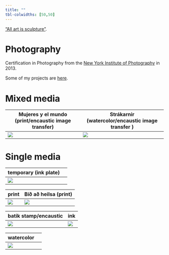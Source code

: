 ```yaml
---
title: ""
tbl-colwidths: [50,50]
---
```


<!-- Google tag (gtag.js) -->

```{=html}
<script async src="https://www.googletagmanager.com/gtag/js?id=G-LPJSR1NJ6X"></script>
```
```{=html}
<script>
  window.dataLayer = window.dataLayer || [];
  function gtag(){dataLayer.push(arguments);}
  gtag('js', new Date());

  gtag('config', 'G-LPJSR1NJ6X');
</script>
```
["All art is sculpture"](https://johannahel.ga/cv/).

# Photography

Certification in Photography from the [New York Institute of Photography](https://www.nyip.edu) in 2013.

Some of my projects are [here](https://www.flickr.com/photos/jkbirnir/albums).

# Mixed media

| Mujeres y el mundo (print/encaustic image transfer) | Strákarnir (watercolor/encaustic image transfer ) |
|----------------------------------|--------------------------------------|
| ![](images/art1.jpeg)                               | ![](images/art2.jpg)                              |

# Single media

| temporary (ink plate) |     |
|-----------------------|-----|
| ![](images/art8.jpg)  |     |

| print                | Bið að heilsa (print) |
|----------------------|-----------------------|
| ![](images/art4.jpg) | ![](images/art3.jpg)  |

| batik stamp/encaustic | ink                  |
|-----------------------|----------------------|
| ![](images/art6.jpg)  | ![](images/art7.jpg) |

| watercolor           |     |
|----------------------|-----|
| ![](images/art5.jpg) |     |
